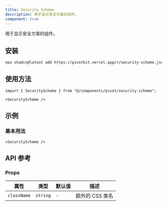 ```yaml
---
title: Security Scheme
description: 用于显示安全方案的组件。
component: true
---
```


用于显示安全方案的组件。

<ComponentPreview name="security-scheme-demo" />

## 安装

```bash
npx shadcn@latest add https://pivotkit.vercel.app/r/security-scheme.json
```

## 使用方法

```tsx
import { SecurityScheme } from "@/components/pivot/security-scheme";
```

```tsx
<SecurityScheme />
```

## 示例

### 基本用法

```tsx
<SecurityScheme />
```

## API 参考

### Props

| 属性        | 类型     | 默认值 | 描述            |
| ----------- | -------- | ------ | --------------- |
| `className` | `string` | -      | 额外的 CSS 类名 |
